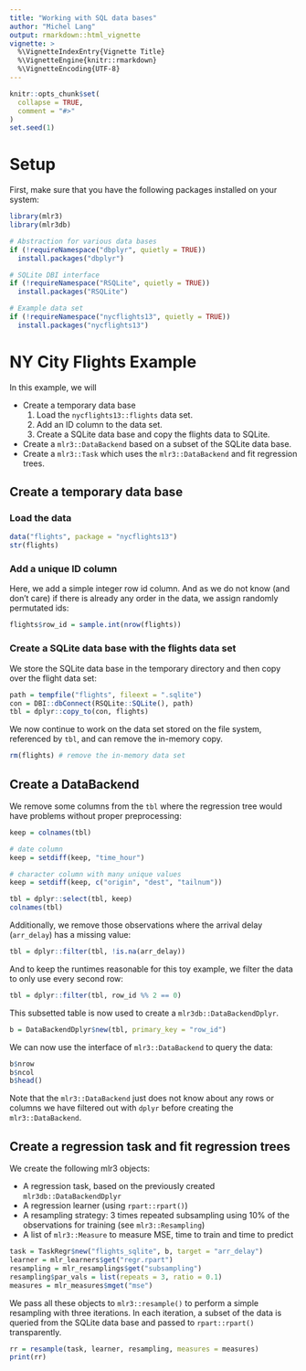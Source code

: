 ```yaml
---
title: "Working with SQL data bases"
author: "Michel Lang"
output: rmarkdown::html_vignette
vignette: >
  %\VignetteIndexEntry{Vignette Title}
  %\VignetteEngine{knitr::rmarkdown}
  %\VignetteEncoding{UTF-8}
---
```


```r
knitr::opts_chunk$set(
  collapse = TRUE,
  comment = "#>"
)
set.seed(1)
```

# Setup

First, make sure that you have the following packages installed on your system:
```r
library(mlr3)
library(mlr3db)

# Abstraction for various data bases
if (!requireNamespace("dbplyr", quietly = TRUE))
  install.packages("dbplyr")

# SQLite DBI interface
if (!requireNamespace("RSQLite", quietly = TRUE))
  install.packages("RSQLite")

# Example data set
if (!requireNamespace("nycflights13", quietly = TRUE))
  install.packages("nycflights13")
```

# NY City Flights Example

In this example, we will

  - Create a temporary data base
    1. Load the `nycflights13::flights` data set.
    2. Add an ID column to the data set.
    3. Create a SQLite data base and copy the flights data to SQLite.
  - Create a `mlr3::DataBackend` based on a subset of the SQLite data base.
  - Create a `mlr3::Task` which uses the `mlr3::DataBackend` and fit regression trees.

## Create a temporary data base

### Load the data
```r
data("flights", package = "nycflights13")
str(flights)
```

### Add a unique ID column

Here, we add a simple integer row id column.
And as we do not know (and don't care) if there is already any order in the data, we assign randomly permutated ids:
```r
flights$row_id = sample.int(nrow(flights))
```

### Create a SQLite data base with the flights data set
We store the SQLite data base in the temporary directory and then copy over the flight data set:
```r
path = tempfile("flights", fileext = ".sqlite")
con = DBI::dbConnect(RSQLite::SQLite(), path)
tbl = dplyr::copy_to(con, flights)
```
We now continue to work on the data set stored on the file system, referenced by `tbl`, and can remove the in-memory copy.
```r
rm(flights) # remove the in-memory data set
```

## Create a DataBackend

We remove some columns from the `tbl` where the regression tree would have problems without proper preprocessing:
```r
keep = colnames(tbl)

# date column
keep = setdiff(keep, "time_hour")

# character column with many unique values
keep = setdiff(keep, c("origin", "dest", "tailnum"))

tbl = dplyr::select(tbl, keep)
colnames(tbl)
```
Additionally, we remove those observations where the arrival delay (`arr_delay`) has a missing value:
```r
tbl = dplyr::filter(tbl, !is.na(arr_delay))
```
And to keep the runtimes reasonable for this toy example, we filter the data to only use every second row:
```r
tbl = dplyr::filter(tbl, row_id %% 2 == 0)
```

This subsetted table is now used to create a `mlr3db::DataBackendDplyr`.
```r
b = DataBackendDplyr$new(tbl, primary_key = "row_id")
```
We can now use the interface of `mlr3::DataBackend` to query the data:
```r
b$nrow
b$ncol
b$head()
```
Note that the `mlr3::DataBackend` just does not know about any rows or columns we have filtered out with `dplyr` before creating the `mlr3::DataBackend`.

## Create a regression task and fit regression trees

We create the following mlr3 objects:

* A regression task, based on the previously created `mlr3db::DataBackendDplyr`
* A regression learner (using `rpart::rpart()`)
* A resampling strategy: 3 times repeated subsampling using 10\% of the observations for training (see `mlr3::Resampling`)
* A list of `mlr3::Measure` to measure MSE, time to train and time to predict

```r
task = TaskRegr$new("flights_sqlite", b, target = "arr_delay")
learner = mlr_learners$get("regr.rpart")
resampling = mlr_resamplings$get("subsampling")
resampling$par_vals = list(repeats = 3, ratio = 0.1)
measures = mlr_measures$mget("mse")
```

We pass all these objects to `mlr3::resample()` to perform a simple resampling with three iterations.
In each iteration, a subset of the data is queried from the SQLite data base and passed to `rpart::rpart()` transparently.
```r
rr = resample(task, learner, resampling, measures = measures)
print(rr)
```

